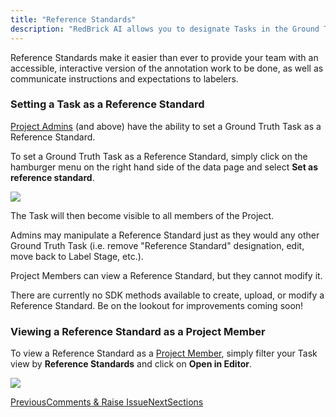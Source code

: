 ```yaml
---
title: "Reference Standards"
description: "RedBrick AI allows you to designate Tasks in the Ground Truth Stage as Reference Standards, making them visible to all members of a Project's Workforce."
---
```


Reference Standards make it easier than ever to provide your team with an accessible, interactive version of the annotation work to be done, as well as communicate instructions and expectations to labelers.

### Setting a Task as a Reference Standard

[Project Admins](/organizations/what-is-an-organization#project-level-roles) (and above) have the ability to set a Ground Truth Task as a Reference Standard.

To set a Ground Truth Task as a Reference Standard, simply click on the hamburger menu on the right hand side of the data page and select **Set as reference standard**.

<Frame caption="Setting a Ground Truth Task as a Reference Standard (Admin)">
  <img src="/images/projects/files%2Fv0%2Fb%2Fgitbook-x-prod.appspot.com%2Fo%2Fspaces%252F-MKt1BePyOQuVTnMGssE%252Fuploads%252FGr6wBB9qtUeodzOPeUFc%252Fset-reference-standard.gif" />
</Frame>

The Task will then become visible to all members of the Project.

Admins may manipulate a Reference Standard just as they would any other Ground Truth Task (i.e. remove "Reference Standard" designation, edit, move back to Label Stage, etc.).

Project Members can view a Reference Standard, but they cannot modify it.

<Info>
  There are currently no SDK methods available to create, upload, or modify a Reference Standard. Be on the lookout for improvements coming soon!
</Info>

### Viewing a Reference Standard as a Project Member

To view a Reference Standard as a [Project Member](/organizations/what-is-an-organization#project-level-roles), simply filter your Task view by **Reference Standards** and click on **Open in Editor**.

<Frame caption="Viewing a Project's Reference Standards as a Labeler">
  <img src="/images/projects/files%2Fv0%2Fb%2Fgitbook-x-prod.appspot.com%2Fo%2Fspaces%252F-MKt1BePyOQuVTnMGssE%252Fuploads%252FA40gPzPbPT1p8HNawfUb%252Fview-ref-standard-labeler.gif" />
</Frame>

[PreviousComments & Raise Issue](/projects/comments-and-raise-issue)[NextSections](/projects/sections)
